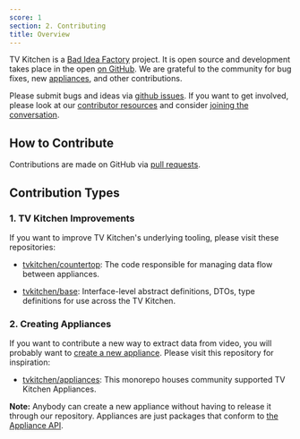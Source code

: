 ```yaml
---
score: 1
section: 2. Contributing
title: Overview
---
```


TV Kitchen is a [Bad Idea Factory](https://biffud.com) project. It is open source and development takes place in the open [on GitHub](https://github.com/tvkitchen). We are grateful to the community for bug fixes, new [appliances](/docs/building-appliances), and other contributions.

Please submit bugs and ideas via [github issues](https://github.com/tvkitchen/meta/issues/new/choose).  If you want to get involved, please look at our [contributor resources](resources) and consider [joining the conversation](https://gitter.im/tvkitchen/community).

## How to Contribute

Contributions are made on GitHub via [pull requests](https://github.com/tvkitchen/.github/blob/master/CONTRIBUTING.md#submitting-and-reviewing-code).  

## Contribution Types
### 1. TV Kitchen Improvements

If you want to improve TV Kitchen's underlying tooling, please visit these repositories:

* [tvkitchen/countertop](https://github.com/tvkitchen/countertop): The code responsible for managing data flow between appliances.

* [tvkitchen/base](https://github.com/tvkitchen/base): Interface-level abstract definitions, DTOs, type definitions for use across the TV Kitchen. 

### 2. Creating Appliances

If you want to contribute a new way to extract data from video, you will probably want to [create a new appliance](/docs/building-appliances).  Please visit this repository for inspiration:

* [tvkitchen/appliances](https://github.com/tvkitchen/appliances): This monorepo houses community supported TV Kitchen Appliances.

**Note:** Anybody can create a new appliance without having to release it through our repository.  Appliances are just packages that conform to [the Appliance API](https://github.com/tvkitchen/base/blob/master/packages/interfaces/src/IAppliance.js).
